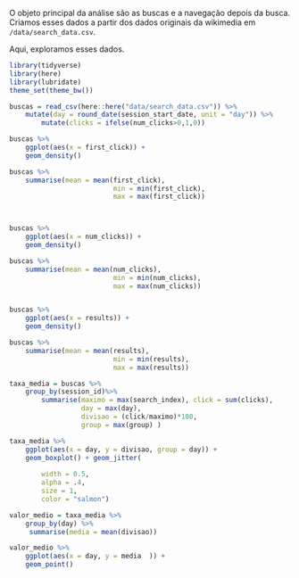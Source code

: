 O objeto principal da análise são as buscas e a navegação depois da busca. Criamos esses dados a partir dos dados originais da wikimedia em `/data/search_data.csv`.

Aqui, exploramos esses dados.

```r
library(tidyverse)
library(here)
library(lubridate)
theme_set(theme_bw())
```

```r
buscas = read_csv(here::here("data/search_data.csv")) %>%
    mutate(day = round_date(session_start_date, unit = "day")) %>% 
        mutate(clicks = ifelse(num_clicks>0,1,0))

```

```r


buscas %>%
    ggplot(aes(x = first_click)) +
    geom_density()

buscas %>%
    summarise(mean = mean(first_click),
                          min = min(first_click),
                          max = max(first_click))



buscas %>%
    ggplot(aes(x = num_clicks)) +
    geom_density()

buscas %>%
    summarise(mean = mean(num_clicks),
                          min = min(num_clicks),
                          max = max(num_clicks))


buscas %>%
    ggplot(aes(x = results)) +
    geom_density()

buscas %>%
    summarise(mean = mean(results),
                          min = min(results),
                          max = max(results))


```

```r

taxa_media = buscas %>%
    group_by(session_id)%>%
        summarise(maximo = max(search_index), click = sum(clicks),
                  day = max(day),
                  divisao = (click/maximo)*100,
                  group = max(group) )

taxa_media %>%
    ggplot(aes(x = day, y = divisao, group = day)) +
    geom_boxplot() + geom_jitter(
        
        width = 0.5,
        alpha = .4,
        size = 1,
        color = "salmon")

valor_medio = taxa_media %>%
    group_by(day) %>%
     summarise(media = mean(divisao))

valor_medio %>%
    ggplot(aes(x = day, y = media  )) +
    geom_point()



```